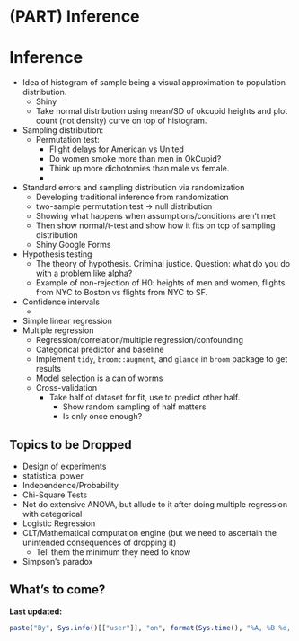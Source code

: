 # (PART) Inference {-} 

# Inference {#infer}

+ Idea of histogram of sample being a visual approximation to population distribution.
    + Shiny
    + Take normal distribution using mean/SD of okcupid heights and plot count (not density) 
    curve on top of histogram.
+ Sampling distribution:
    + Permutation test:
        * Flight delays for American vs United
        * Do women smoke more than men in OkCupid? 
        * Think up more dichotomies than male vs female.
        * 



+ Standard errors and sampling distribution via randomization
    + Developing traditional inference from randomization
    + two-sample permutation test -> null distribution  
    + Showing what happens when assumptions/conditions aren’t met
    + Then show normal/t-test and show how it fits on top of sampling distribution
    + Shiny Google Forms
+ Hypothesis testing
    + The theory of hypothesis. Criminal justice. Question: what do you do with a problem like alpha?
    + Example of non-rejection of H0: heights of men and women, flights from NYC to Boston vs flights from NYC to SF.
+ Confidence intervals
    + 
+ Simple linear regression
+ Multiple regression
    + Regression/correlation/multiple regression/confounding
    + Categorical predictor and baseline 
    + Implement `tidy`, `broom::augment`, and `glance` in `broom` package to get results
    + Model selection is a can of worms 
    + Cross-validation
        + Take half of dataset for fit, use to predict other half.
            + Show random sampling of half matters
            + Is only once enough?







## Topics to be Dropped

* Design of experiments
* statistical power
* Independence/Probability
* Chi-Square Tests
* Not do extensive ANOVA, but allude to it after doing multiple regression with categorical
* Logistic Regression
* CLT/Mathematical computation engine (but we need to ascertain the unintended consequences of dropping it)
    + Tell them the minimum they need to know
* Simpson's paradox
    
## What's to come?

**Last updated:**

```r
paste("By", Sys.info()[["user"]], "on", format(Sys.time(), "%A, %B %d, %Y %X %Z"))
```
